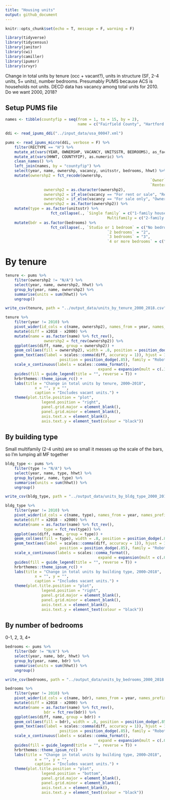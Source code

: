 ```yaml
---
title: "Housing units"
output: github_document
---
```


```r
knitr::opts_chunk$set(echo = T, message = F, warning = F)
```

```r
library(tidyverse)
library(tidycensus)
library(janitor)
library(cwi)
library(camiller)
library(ipumsr)
library(srvyr)
```

Change in total units by tenure (occ + vacant?), units in structure (SF, 2-4 units, 5+ units), number bedrooms. Presumably PUMS because ACS is households not units. DECD data has vacancy among total units for 2010. Do we want 2000, 2018?

## Setup PUMS file
```r
names <- tibble(countyfip = seq(from = 1, to = 15, by = 2),
								name = c("Fairfield County", "Hartford County", "Litchfield County", "Middlesex County", "New Haven County", "New London County", "Tolland County", "Windham County"))

ddi <- read_ipums_ddi("../input_data/usa_00047.xml")

pums <- read_ipums_micro(ddi, verbose = F) %>% 
	filter(RECTYPE == "H") %>% 
	mutate_at(vars(YEAR, OWNERSHP, VACANCY, UNITSSTR, BEDROOMS), as_factor) %>% 
	mutate_at(vars(HHWT, COUNTYFIP), as.numeric) %>% 
	clean_names() %>% 
	left_join(names, by = "countyfip") %>% 
	select(year, name, ownershp, vacancy, unitsstr, bedrooms, hhwt) %>% 
	mutate(ownershp2 = fct_recode(ownershp,
																`Owner` = "Owned or being bought (loan)",
																`Renter` = "Rented"),
				 ownershp2 = as.character(ownershp2),
				 ownershp2 = if_else(vacancy == "For rent or sale", "Renter", ownershp2),
				 ownershp2 = if_else(vacancy == "For sale only", "Owner", ownershp2),
				 ownershp2 = as.factor(ownershp2)) %>% 
	mutate(type = as.factor(unitsstr) %>% 
				 	fct_collapse(., `Single family` = c("1-family house, detached", "1-family house, attached", "Mobile home or trailer", "Boat, tent, van, other"),
				 							 Multifamily = c("2-family building", "3-4 family building", "5-9 family building", "10-19 family building", "20-49 family building", "50+ family building"))) %>% 
	mutate(bdr = as.factor(bedrooms) %>% 
				 	fct_collapse(., `Studio or 1 bedroom` = c("No bedrooms", "1"),
				 							 `2 bedrooms` = "2",
				 							 `3 bedrooms` = "3",
				 							 `4 or more bedrooms` = c("4 (1970-2000, 2000-2007 ACS/PRCS)", "5+ (1970-2000, 2000-2007 ACS/PRCS)", "6", "7", "8")))
```

# By tenure

```r
tenure <- pums %>% 
	filter(ownershp2 != "N/A") %>% 
	select(year, name, ownershp2, hhwt) %>% 
	group_by(year, name, ownershp2) %>% 
	summarise(units = sum(hhwt)) %>% 
	ungroup()

write_csv(tenure, path = "../output_data/units_by_tenure_2000_2018.csv")
```

```r
tenure %>% 
	filter(year != 2010) %>% 
	pivot_wider(id_cols = c(name, ownershp2), names_from = year, names_prefix = "x", values_from = units) %>% 
	mutate(diff = x2018 - x2000) %>% 
	mutate(name = as.factor(name) %>% fct_rev(),
				 ownershp2 = fct_rev(ownershp2)) %>% 
	ggplot(aes(diff, name, group = ownershp2)) +
	geom_col(aes(fill = ownershp2), width = .8, position = position_dodge(.85)) +
	geom_text(aes(label = scales::comma(diff, accuracy = 1)), hjust = 1.04,
						position = position_dodge(.85), family = "Roboto Condensed") +
	scale_x_continuous(labels = scales::comma_format(),
										 expand = expansion(mult = c(.1, .1))) +
	guides(fill = guide_legend(title = "", reverse = T)) +
	hrbrthemes::theme_ipsum_rc() +
	labs(title = "Change in total units by tenure, 2000–2018",
			 x = "", y = "",
			 caption = "Includes vacant units.") +
	theme(plot.title.position = "plot",
				legend.position = "right", 
				panel.grid.major = element_blank(),
				panel.grid.minor = element_blank(),
				axis.text.x = element_blank(),
				axis.text.y = element_text(colour = "black"))
```

## By building type

Small multifamily (2-4 units) are so small it messes up the scale of the bars, so I'm lumping all MF together

```r
bldg_type <- pums %>% 
	filter(type != "N/A") %>% 
	select(year, name, type, hhwt) %>% 
	group_by(year, name, type) %>% 
	summarise(units = sum(hhwt)) %>% 
	ungroup()

write_csv(bldg_type, path = "../output_data/units_by_bldg_type_2000_2018.csv")
```

```r
bldg_type %>% 
	filter(year != 2010) %>% 
	pivot_wider(id_cols = c(name, type), names_from = year, names_prefix = "x", values_from = units) %>% 
	mutate(diff = x2018 - x2000) %>% 
	mutate(name = as.factor(name) %>% fct_rev(),
				 type = fct_rev(type)) %>% 
	ggplot(aes(diff, name, group = type)) +
	geom_col(aes(fill = type), width = .8, position = position_dodge(.85)) +
	geom_text(aes(label = scales::comma(diff, accuracy = 1)), hjust = 1.04,
						position = position_dodge(.85), family = "Roboto Condensed") +
	scale_x_continuous(labels = scales::comma_format(),
										 expand = expansion(mult = c(.05, .1))) +
	guides(fill = guide_legend(title = "", reverse = T)) +
	hrbrthemes::theme_ipsum_rc() +
	labs(title = "Change in total units by building type, 2000–2018",
			 x = "", y = "",
			 caption = "Includes vacant units.") +
	theme(plot.title.position = "plot",
				legend.position = "right", 
				panel.grid.major = element_blank(),
				panel.grid.minor = element_blank(),
				axis.text.x = element_blank(),
				axis.text.y = element_text(colour = "black"))
```

## By number of bedrooms

0-1, 2, 3, 4+

```r
bedrooms <- pums %>% 
	filter(bdr != "N/A") %>% 
	select(year, name, bdr, hhwt) %>% 
	group_by(year, name, bdr) %>% 
	summarise(units = sum(hhwt)) %>% 
	ungroup()

write_csv(bedrooms, path = "../output_data/units_by_bedrooms_2000_2018.csv")
```

```r
bedrooms %>% 
	filter(year != 2010) %>% 
	pivot_wider(id_cols = c(name, bdr), names_from = year, names_prefix = "x", values_from = units) %>% 
	mutate(diff = x2018 - x2000) %>% 
	mutate(name = as.factor(name) %>% fct_rev(),
				 bdr = fct_rev(bdr)) %>% 
	ggplot(aes(diff, name, group = bdr)) +
	geom_col(aes(fill = bdr), width = .8, position = position_dodge(.85)) +
	geom_text(aes(label = scales::comma(diff, accuracy = 1)), hjust = 1.04,
						position = position_dodge(.85), family = "Roboto Condensed") +
	scale_x_continuous(labels = scales::comma_format(),
										 expand = expansion(mult = c(.05, .1))) +
	guides(fill = guide_legend(title = "", reverse = T)) +
	hrbrthemes::theme_ipsum_rc() +
	labs(title = "Change in total units by building type, 2000–2018",
			 x = "", y = "",
			 caption = "Includes vacant units.") +
	theme(plot.title.position = "plot",
				legend.position = "bottom", 
				panel.grid.major = element_blank(),
				panel.grid.minor = element_blank(),
				axis.text.x = element_blank(),
				axis.text.y = element_text(colour = "black"))
```
